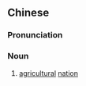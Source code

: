==Chinese==
{{zh-forms|s=农业国|type=21}}

===Pronunciation===
{{zh-pron
|m=nóngyèguó
|c=nung4 jip6 gwok3
|cat=n
}}

===Noun===
{{zh-noun}}

# [[agricultural]] [[nation]]